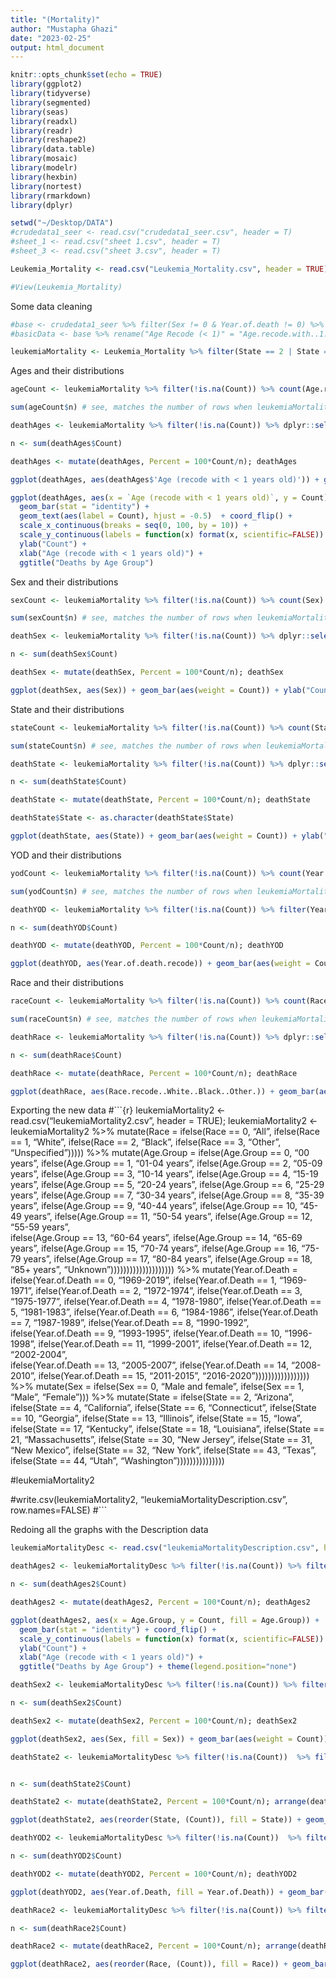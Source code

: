 ```yaml
---
title: "(Mortality)"
author: "Mustapha Ghazi"
date: "2023-02-25"
output: html_document
---
```


```r
knitr::opts_chunk$set(echo = TRUE)
library(ggplot2)
library(tidyverse)
library(segmented)
library(seas)
library(readxl)
library(readr)
library(reshape2)
library(data.table)
library(mosaic)
library(modelr)
library(hexbin)
library(nortest)
library(rmarkdown)
library(dplyr)
```

```r
setwd("~/Desktop/DATA")
#crudedata1_seer <- read.csv("crudedata1_seer.csv", header = T)
#sheet_1 <- read.csv("sheet 1.csv", header = T)
#sheet_3 <- read.csv("sheet 3.csv", header = T)

Leukemia_Mortality <- read.csv("Leukemia_Mortality.csv", header = TRUE)

#View(Leukemia_Mortality)
```

Some data cleaning
```r
#base <- crudedata1_seer %>% filter(Sex != 0 & Year.of.death != 0) %>% dplyr::select(Age.recode.with..1.year.olds, Sex, Year.of.death)
#basicData <- base %>% rename("Age Recode (< 1)" = "Age.recode.with..1.year.olds", "Year of Death" = "Year.of.death"); basicData

leukemiaMortality <- Leukemia_Mortality %>% filter(State == 2 | State == 4 | State == 6 | State == 10 | State == 13 | State == 15 | State == 17 | State == 18 | State == 21 | State == 30 | State == 31 | State == 32 | State == 43 | State == 44 | State == 47); leukemiaMortality
```

Ages and their distributions
```r
ageCount <- leukemiaMortality %>% filter(!is.na(Count)) %>% count(Age.recode.with..1.year.olds) ; ageCount # ok so this isnt how many died but rather how many entries we have. Kinda useless unless you wanna descibe your dataset not the information conveyed

sum(ageCount$n) # see, matches the number of rows when leukemiaMortality %>% filter(!is.na(Count)) is done

deathAges <- leukemiaMortality %>% filter(!is.na(Count)) %>% dplyr::select(Age.recode.with..1.year.olds, Count) %>% group_by(Age.recode.with..1.year.olds) %>% count(Age.recode.with..1.year.olds, wt=Count) %>% rename("Age (recode with < 1 years old)" = "Age.recode.with..1.year.olds", "Count" = "n"); deathAges

n <- sum(deathAges$Count)

deathAges <- mutate(deathAges, Percent = 100*Count/n); deathAges

ggplot(deathAges, aes(deathAges$'Age (recode with < 1 years old)')) + geom_bar(aes(weight = Count)) + ylab("Count") + xlab("Age (recode with < 1 years old)") + ggtitle("Deaths by Age Group")

ggplot(deathAges, aes(x = `Age (recode with < 1 years old)`, y = Count)) +
  geom_bar(stat = "identity") +
  geom_text(aes(label = Count), hjust = -0.5)  + coord_flip() + 
  scale_x_continuous(breaks = seq(0, 100, by = 10)) +
  scale_y_continuous(labels = function(x) format(x, scientific=FALSE)) +
  ylab("Count") +
  xlab("Age (recode with < 1 years old)") +
  ggtitle("Deaths by Age Group")
```

Sex and their distributions
```r
sexCount <- leukemiaMortality %>% filter(!is.na(Count)) %>% count(Sex) ; sexCount # ok so this isnt how many died but rather how many entries we have. Kinda useless unless you wanna descibe your dataset not the information conveyed

sum(sexCount$n) # see, matches the number of rows when leukemiaMortality %>% filter(!is.na(Count)) is done

deathSex <- leukemiaMortality %>% filter(!is.na(Count)) %>% dplyr::select(Sex, Count) %>% group_by(Sex) %>% count(Sex, wt=Count) %>% rename("Count" = "n"); deathSex

n <- sum(deathSex$Count)

deathSex <- mutate(deathSex, Percent = 100*Count/n); deathSex

ggplot(deathSex, aes(Sex)) + geom_bar(aes(weight = Count)) + ylab("Count") + xlab("Sex") + ggtitle("Deaths by Sex Group")
```

State and their distributions
```r
stateCount <- leukemiaMortality %>% filter(!is.na(Count)) %>% count(State) ; stateCount # ok so this isnt how many died but rather how many entries we have. Kinda useless unless you wanna descibe your dataset not the information conveyed

sum(stateCount$n) # see, matches the number of rows when leukemiaMortality %>% filter(!is.na(Count)) is done

deathState <- leukemiaMortality %>% filter(!is.na(Count)) %>% dplyr::select(State, Count) %>% group_by(State) %>% count(State, wt=Count) %>% rename("Count" = "n"); deathState

n <- sum(deathState$Count)

deathState <- mutate(deathState, Percent = 100*Count/n); deathState

deathState$State <- as.character(deathState$State)

ggplot(deathState, aes(State)) + geom_bar(aes(weight = Count)) + ylab("Count") + xlab("State") + ggtitle("Deaths by State") + coord_flip()
```


YOD and their distributions
```r
yodCount <- leukemiaMortality %>% filter(!is.na(Count)) %>% count(Year.of.death.recode) ; yodCount # ok so this isnt how many died but rather how many entries we have. Kinda useless unless you wanna descibe your dataset not the information conveyed

sum(yodCount$n) # see, matches the number of rows when leukemiaMortality %>% filter(!is.na(Count)) is done

deathYOD <- leukemiaMortality %>% filter(!is.na(Count)) %>% filter(Year.of.death.recode != 0) %>% dplyr::select(Year.of.death.recode, Count) %>% group_by(Year.of.death.recode) %>% count(Year.of.death.recode, wt=Count) %>% rename("Count" = "n"); deathYOD

n <- sum(deathYOD$Count)

deathYOD <- mutate(deathYOD, Percent = 100*Count/n); deathYOD

ggplot(deathYOD, aes(Year.of.death.recode)) + geom_bar(aes(weight = Count)) + ylab("Count") + xlab("Year of Death") + ggtitle("Deaths by Year of Death") + coord_flip()
```

Race and their distributions
```r
raceCount <- leukemiaMortality %>% filter(!is.na(Count)) %>% count(Race.recode..White..Black..Other.) ; raceCount # ok so this isnt how many died but rather how many entries we have. Kinda useless unless you wanna descibe your dataset not the information conveyed

sum(raceCount$n) # see, matches the number of rows when leukemiaMortality %>% filter(!is.na(Count)) is done

deathRace <- leukemiaMortality %>% filter(!is.na(Count)) %>% dplyr::select(Race.recode..White..Black..Other., Count) %>% group_by(Race.recode..White..Black..Other.) %>% count(Race.recode..White..Black..Other., wt=Count) %>% rename("Count" = "n"); deathRace

n <- sum(deathRace$Count)

deathRace <- mutate(deathRace, Percent = 100*Count/n); deathRace

ggplot(deathRace, aes(Race.recode..White..Black..Other.)) + geom_bar(aes(weight = Count)) + ylab("Count") + xlab("Race") + ggtitle("Deaths by Race") + coord_flip()
```

Exporting the new data
#```{r}
leukemiaMortality2 <- read.csv("leukemiaMortality2.csv", header = TRUE); 
leukemiaMortality2 <- leukemiaMortality2 %>% 
   mutate(Race = ifelse(Race == 0, "All", 
                        ifelse(Race == 1, "White", 
                        ifelse(Race == 2, "Black",
                        ifelse(Race == 3, "Other", "Unspecified"))))) %>%
   mutate(Age.Group = ifelse(Age.Group == 0, "00 years", 
                        ifelse(Age.Group == 1, "01-04 years", 
                        ifelse(Age.Group == 2, "05-09 years",
                        ifelse(Age.Group == 3, "10-14 years",
                        ifelse(Age.Group == 4, "15-19 years", 
                        ifelse(Age.Group == 5, "20-24 years",
                        ifelse(Age.Group == 6, "25-29 years",
                        ifelse(Age.Group == 7, "30-34 years", 
                        ifelse(Age.Group == 8, "35-39 years",
                        ifelse(Age.Group == 9, "40-44 years",
                        ifelse(Age.Group == 10, "45-49 years", 
                        ifelse(Age.Group == 11, "50-54 years",
                        ifelse(Age.Group == 12, "55-59 years",  
                        ifelse(Age.Group == 13, "60-64 years", 
                        ifelse(Age.Group == 14, "65-69 years",
                        ifelse(Age.Group == 15, "70-74 years",
                        ifelse(Age.Group == 16, "75-79 years", 
                        ifelse(Age.Group == 17, "80-84 years",
                        ifelse(Age.Group == 18, "85+ years", "Unknown"))))))))))))))))))))  %>%
   mutate(Year.of.Death = ifelse(Year.of.Death == 0, "1969-2019", 
                        ifelse(Year.of.Death == 1, "1969-1971", 
                        ifelse(Year.of.Death == 2, "1972-1974",
                        ifelse(Year.of.Death == 3, "1975-1977",
                        ifelse(Year.of.Death == 4, "1978-1980", 
                        ifelse(Year.of.Death == 5, "1981-1983",
                        ifelse(Year.of.Death == 6, "1984-1986",
                        ifelse(Year.of.Death == 7, "1987-1989", 
                        ifelse(Year.of.Death == 8, "1990-1992",
                        ifelse(Year.of.Death == 9, "1993-1995",
                        ifelse(Year.of.Death == 10, "1996-1998", 
                        ifelse(Year.of.Death == 11, "1999-2001",
                        ifelse(Year.of.Death == 12, "2002-2004",  
                        ifelse(Year.of.Death == 13, "2005-2007", 
                        ifelse(Year.of.Death == 14, "2008-2010",
                        ifelse(Year.of.Death == 15, "2011-2015", "2016-2020"))))))))))))))))) %>%
   mutate(Sex = ifelse(Sex == 0, "Male and female", 
                        ifelse(Sex == 1, "Male", "Female"))) %>%
   mutate(State = ifelse(State == 2, "Arizona", 
                        ifelse(State == 4, "California", 
                        ifelse(State == 6, "Connecticut",
                        ifelse(State == 10, "Georgia",
                        ifelse(State == 13, "Illinois", 
                        ifelse(State == 15, "Iowa",
                        ifelse(State == 17, "Kentucky",
                        ifelse(State == 18, "Louisiana", 
                        ifelse(State == 21, "Massachusetts",
                        ifelse(State == 30, "New Jersey",
                        ifelse(State == 31, "New Mexico", 
                        ifelse(State == 32, "New York",
                        ifelse(State == 43, "Texas",  
                        ifelse(State == 44, "Utah", "Washington")))))))))))))))

#leukemiaMortality2

#write.csv(leukemiaMortality2, "leukemiaMortalityDescription.csv", row.names=FALSE)
#```


Redoing all the graphs with the Description data

```r
leukemiaMortalityDesc <- read.csv("leukemiaMortalityDescription.csv", header = TRUE);

deathAges2 <- leukemiaMortalityDesc %>% filter(!is.na(Count)) %>% filter(Race == "All") %>% filter(Sex == "Male and female") %>% dplyr::select(Age.Group, Count) %>% group_by(Age.Group) %>% count(Age.Group, wt=Count) %>% rename("Count" = "n"); deathAges2

n <- sum(deathAges2$Count)

deathAges2 <- mutate(deathAges2, Percent = 100*Count/n); deathAges2

ggplot(deathAges2, aes(x = Age.Group, y = Count, fill = Age.Group)) +
  geom_bar(stat = "identity") + coord_flip() +
  scale_y_continuous(labels = function(x) format(x, scientific=FALSE)) +
  ylab("Count") +
  xlab("Age (recode with < 1 years old)") + 
  ggtitle("Deaths by Age Group") + theme(legend.position="none")
```

```r
deathSex2 <- leukemiaMortalityDesc %>% filter(!is.na(Count)) %>% filter(Sex != 'Male and female') %>% filter(Race == "All") %>% dplyr::select(Sex, Count) %>% group_by(Sex) %>% count(Sex, wt=Count) %>% rename("Count" = "n"); deathSex2

n <- sum(deathSex2$Count)

deathSex2 <- mutate(deathSex2, Percent = 100*Count/n); deathSex2

ggplot(deathSex2, aes(Sex, fill = Sex)) + geom_bar(aes(weight = Count)) + ylab("Count") + xlab("Sex") + ggtitle("Deaths by Sex Group") + theme(legend.position="none")
```
```r
deathState2 <- leukemiaMortalityDesc %>% filter(!is.na(Count))  %>% filter(Race == "All") %>% filter(Sex == "Male and female") %>% dplyr::select(State, Count) %>% group_by(State) %>% count(State, wt=Count) %>%  rename("Count" = "n"); arrange(deathState2, Count)


n <- sum(deathState2$Count)

deathState2 <- mutate(deathState2, Percent = 100*Count/n); arrange(deathState2, Count)

ggplot(deathState2, aes(reorder(State, (Count)), fill = State)) + geom_bar(aes(weight = Count)) + ylab("Count") + xlab("State") + ggtitle("Deaths by State") + coord_flip() + theme(legend.position="none")
```

```r
deathYOD2 <- leukemiaMortalityDesc %>% filter(!is.na(Count))  %>% filter(Race == "All") %>% filter(Sex == "Male and female") %>% dplyr::select(Year.of.Death, Count) %>% filter(Year.of.Death != "1969-2019")  %>% group_by(Year.of.Death) %>% count(Year.of.Death, wt=Count) %>% rename("Count" = "n"); deathYOD2

n <- sum(deathYOD2$Count)

deathYOD2 <- mutate(deathYOD2, Percent = 100*Count/n); deathYOD2

ggplot(deathYOD2, aes(Year.of.Death, fill = Year.of.Death)) + geom_bar(aes(weight = Count)) + ylab("Count") + xlab("Year of Death") + ggtitle("Deaths by Year of Death") + coord_flip() + theme(legend.position="none")
```

```r
deathRace2 <- leukemiaMortalityDesc %>% filter(!is.na(Count)) %>% filter(Race != 'All')  %>% filter(Sex == "Male and female") %>% dplyr::select(Race, Count) %>% group_by(Race) %>% count(Race, wt=Count) %>% rename("Count" = "n"); arrange(deathRace2, Count)

n <- sum(deathRace2$Count)

deathRace2 <- mutate(deathRace2, Percent = 100*Count/n); arrange(deathRace2, Count)

ggplot(deathRace2, aes(reorder(Race, (Count)), fill = Race)) + geom_bar(aes(weight = Count)) + ylab("Count") + xlab("Race") + ggtitle("Deaths by Race") + coord_flip() + theme(legend.position="none")
```

